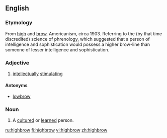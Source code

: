 ==English==

===Etymology===
From [[high]] and [[brow]], Americanism, circa 1903.  Referring to the (by that time discredited) science of phrenology, which suggested that a person of intelligence and sophistication would possess a higher brow-line than someone of lesser intelligence and sophistication.

===Adjective===
{{wikipedia}}
{{en-adj}}

# {{colloquial}} [[intellectually]] [[stimulating]]

====Antonyms====
*[[lowbrow]]

===Noun===
{{en-noun}}

# A [[cultured]] or [[learned]] person.

[[ru:highbrow]]
[[fi:highbrow]]
[[vi:highbrow]]
[[zh:highbrow]]